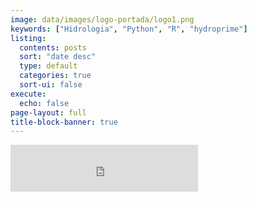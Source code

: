```yaml
---
image: data/images/logo-portada/logo1.png
keywords: ["Hidrologia", "Python", "R", "hydroprime"]
listing:
  contents: posts
  sort: "date desc"
  type: default
  categories: true
  sort-ui: false
execute: 
  echo: false
page-layout: full
title-block-banner: true
---
```





<iframe src="https://embeds.beehiiv.com/2c2401c3-e949-4374-9224-60da974f1de7?slim=true" data-test-id="beehiiv-embed" frameborder="0" scrolling="no" style="margin: 0; border-radius: 0px !important; background-color: transparent; height: 75px"></iframe>

